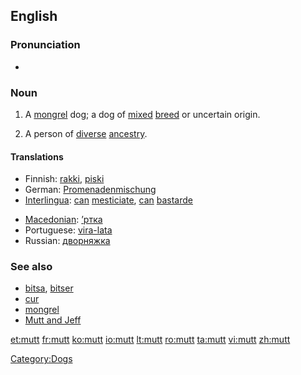 {{also|mutt'}}
==English==

===Pronunciation===
* {{audio|en-us-mutt.ogg|Audio (US)}}
*: {{rhymes|ʌt}}

===Noun===
{{en-noun}}

# A [[mongrel]] dog; a dog of [[mixed]] [[breed]] or uncertain origin.
# {{figurative|sometimes|pejorative}} A person of [[diverse]] [[ancestry]].

====Translations====
{{trans-top|a mongrel dog}}
* Finnish: [[rakki]], [[piski]]
* German: [[Promenadenmischung]] {{f}}
* [[Interlingua]]: [[can]] [[mesticiar|mesticiate]], [[can]] [[bastarde]]
{{trans-mid}}
* [[Macedonian]]: [[’ртка]] {{f}}
* Portuguese: [[vira-lata]] {{m}}
* Russian: [[дворняжка]] {{f}}
{{trans-bottom}}

===See also===
* [[bitsa]], [[bitser]]
* [[cur]]
* [[mongrel]]
* [[Mutt and Jeff]]

[[Category:Dogs]]

[[et:mutt]]
[[fr:mutt]]
[[ko:mutt]]
[[io:mutt]]
[[lt:mutt]]
[[ro:mutt]]
[[ta:mutt]]
[[vi:mutt]]
[[zh:mutt]]